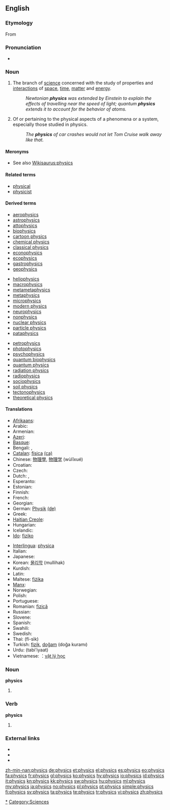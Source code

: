 ==English==
{{wikipedia}}

===Etymology===
From {{etyl|grc}} {{term|φυσικός||natural|tr=phusikos|lang=grc|sc=polytonic}}

===Pronunciation===
* {{IPA|/ˈfɪz.ɪks/}}

===Noun===
{{en-noun|-}}

# The branch of [[science]] concerned with the study of properties and [[interaction]]s of [[space]], [[time]], [[matter]] and [[energy]].
#: ''Newtonian '''physics''' was extended by Einstein to explain the effects of travelling near the speed of light; quantum '''physics''' extends it to account for the behavior of atoms.''
# Of or pertaining to the physical aspects of a phenomena or a system, especially those studied in physics.
#: ''The '''physics''' of car crashes would not let Tom Cruise walk away like that.''

====Meronyms====
* See also [[Wikisaurus:physics]]

====Related terms====
* [[physical]]
* [[physicist]]

====Derived terms====
{{top3}}
*[[aerophysics]]
*[[astrophysics]]
*[[attophysics]]
*[[biophysics]]
*[[cartoon physics]]
*[[chemical physics]]
*[[classical physics]]
*[[econophysics]]
*[[ecophysics]]
*[[gastrophysics]]
*[[geophysics]]
{{mid3}}
*[[heliophysics]]
*[[macrophysics]]
*[[metametaphysics]]
*[[metaphysics]]
*[[microphysics]]
*[[modern physics]]
*[[neurophysics]]
*[[nonphysics]]
*[[nuclear physics]]
*[[particle physics]]
*[[pataphysics]]
{{mid3}}
*[[petrophysics]]
*[[photophysics]]
*[[psychophysics]]
*[[quantum biophysics]]
*[[quantum physics]]
*[[radiation physics]]
*[[radiophysics]]
*[[sociophysics]]
*[[soil physics]]
*[[tectonophysics]]
*[[theoretical physics]]
{{bottom}}

====Translations====
{{trans-top|branch of science}}
* [[Afrikaans]]: {{t-|af|fisika|xs=Afrikaans}}
* Arabic: {{Arab|[[فيزياء ]]}} {{IPAchar|(fīziya’)}}
* Armenian: {{t-|hy|ֆիզիկա|tr=fizika}}
* [[Azeri]]: {{t+|az|fizika|xs=Azeri}}
* [[Basque]]: {{t+|eu|fisika|xs=Basque}}
* Bengali: {{t|bn|পদার্থবিজ্ঞান |sc=Beng|xs=Bengali}},  {{t|bn|পদার্থবিদ্যা |sc=Beng|xs=Bengali}}
* [[Catalan]]: [[física]] {{f}} [[:ca:física|(ca)]]
* Chinese: [[物理學]], [[物理学]] (wùlĭxué)
* Croatian: {{t-|hr|fizika|f}}
* Czech: {{t+|cs|fyzika|f}}
* Dutch: {{t+|nl|natuurkunde|f}}, {{t+|nl|fysica|f}}
* Esperanto: {{t+|eo|fiziko|xs=Esperanto}}
* Estonian: {{t+|et|füüsika}}
* Finnish: {{t+|fi|fysiikka}}
* French: {{t+|fr|physique|f}}
* Georgian: {{t-|ka|ფიზიკა|tr=pizika|sc=Geor|xs=Georgian}}
* German: [[Physik]] {{f}} [[:de:Physik|(de)]]
* Greek: {{t+|el|φυσική|f|tr=fysikí}}
* [[Haitian Creole]]: {{tø|ht|fizik}}
* Hungarian: {{t+|hu|fizika}}
* Icelandic: {{t+|is|eðlisfræði|f}}
* [[Ido]]: [[fiziko]]
{{trans-mid}}
* [[Interlingua]]: [[physica]] {{f}}
* Italian: {{t+|it|fisica|f}}
* Japanese: {{t+|ja|物理学|tr=butsuri-gaku}}
* Korean: [[물리학]] (mullihak)
* Kurdish: {{ku-Arab|[[فیزیا]]}}
* Latin: {{t-|la|physica|f}}
* Maltese: [[fiżika]] {{f}}
* [[Manx]]: {{t|gv|fishag}}
* Norwegian: {{t+|no|fysikk|m}}
* Polish: {{t+|pl|fizyka|f}}
* Portuguese: {{t+|pt|física|f}}
* Romanian: [[fizică]] {{f}}
* Russian: {{t+|ru|физика|f|tr=fízika}}
* Slovene: {{t+|sl|fizika|f}}
* Spanish: {{t+|es|física|f}}
* Swahili: {{t+|sw|fizikia|xs=Swahili}}
* Swedish: {{t+|sv|fysik|c}}
* Thai: {{t+|th|ฟิสิกส์}} (fí-sìk)
* Turkish: [[fizik]], [[doğam]] (doğa kuramı)
* Urdu: {{ur-Arab|[[طبیعیات]]}} (tabi'iyaat) {{f}}
* Vietnamese: ：[[vật lý học]]
{{trans-bottom}}

===Noun===
'''physics'''

# {{plural of|[[physic]]}}

===Verb===
'''physics'''

# {{third-person singular of|[[physic]]}}

===External links===
* {{R:Webster 1913}}
* {{R:Century 1911}}
* {{R:OneLook}}

[[Category:Physics|*]]
[[Category:Sciences]]

[[zh-min-nan:physics]]
[[de:physics]]
[[et:physics]]
[[el:physics]]
[[es:physics]]
[[eo:physics]]
[[fa:physics]]
[[fr:physics]]
[[gl:physics]]
[[ko:physics]]
[[hy:physics]]
[[io:physics]]
[[id:physics]]
[[it:physics]]
[[kn:physics]]
[[kk:physics]]
[[sw:physics]]
[[hu:physics]]
[[ml:physics]]
[[my:physics]]
[[ja:physics]]
[[no:physics]]
[[pl:physics]]
[[pt:physics]]
[[simple:physics]]
[[fi:physics]]
[[sv:physics]]
[[ta:physics]]
[[te:physics]]
[[tr:physics]]
[[vi:physics]]
[[zh:physics]]